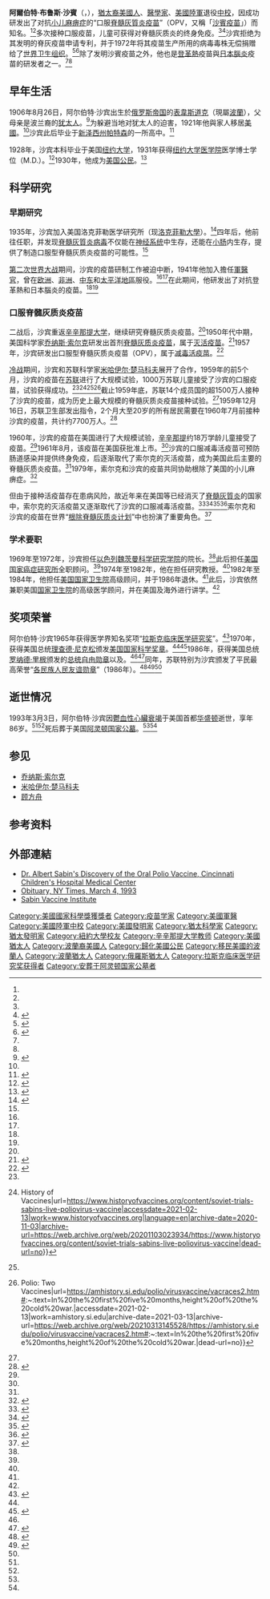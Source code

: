 {{noteTA
|G1=People
|G2=Country
|G3=USStates
}}
{{Infobox scientist
| name = 阿爾伯特·沙賓
| native_name = Albert Sabin
| native_name_lang = en
| image = Albert Sabin.jpg
| image_size = 200px
| caption =  
| birth_date = {{birth date|1906|8|26|mf=y}}
| birth_place = {{RUS-1883}}[[比亚韦斯托克|比亚韦斯托克]]<br>（今{{POL}}[[波德拉謝省|波德拉謝省]][[比亚韦斯托克|比亚韦斯托克]]）
| death_date = {{death date and age|1993|3|3|1906|8|26}}
| death_place = {{USA}}[[华盛顿哥伦比亚特区|华盛顿哥伦比亚特区]]
| nationality = {{USA}}
| field = [[病毒学|病毒学]]、[[流行病学|流行病学]]
| work_institution = [[辛辛那提大学|辛辛那提大学]]<br>[[洛克菲勒大学|洛克菲勒大学]]<br>[[魏茨曼科學研究學院|魏茨曼科學研究學院]]<br/>{{Link-en|南卡罗莱纳州医科大学|Medical University of South Carolina}}
| alma_mater = [[纽约大学|纽约大学]]
| known_for  = 口服[[脊髓灰质炎疫苗|脊髓灰质炎疫苗]]
| prizes = [[拉斯克临床医学研究奖|拉斯克临床医学研究奖]]（1965年）<br>[[美国国家科学奖章|美国国家科学奖章]]（1970年）<br>美国[[总统自由勋章|总统自由勋章]]（1986年）<br>[[苏联|苏联]][[各民族人民友谊勋章|各民族人民友谊勋章]]（1986年）
}}
'''阿爾伯特·布鲁斯·沙賓'''（{{lang-en|Albert Bruce Sabin}}，{{bd|1906年|8月26日|1993年|3月3日}}），[[猶太裔美國人|猶太裔美國人]]、[[醫學家|醫學家]]、[[美國陸軍|美國陸軍]]退役[[中校|中校]]，因成功研发出了对抗[[小儿麻痹症|小儿麻痹症]]的“口服[[脊髓灰質炎疫苗|脊髓灰質炎疫苗]]”（OPV，又稱「[[沙賓疫苗|沙賓疫苗]]」）而知名。<ref name=":0"/><ref name=":1"/>多次接种口服疫苗，儿童可获得对脊髓灰质炎的终身免疫。<ref name=":1"/><ref>{{Cite web|title=脊灰常见问题|url=https://www.who.int/topics/poliomyelitis/faq/zh/|accessdate=2021-02-13|publisher=世界卫生组织|language=zh|archive-date=2020-07-15|archive-url=https://web.archive.org/web/20200715071320/https://www.who.int/topics/poliomyelitis/faq/zh/|dead-url=no}}</ref>沙宾拒绝为其发明的脊灰疫苗申请专利，并于1972年将其疫苗生产所用的病毒毒株无偿捐赠给了[[世界卫生组织|世界卫生组织]]。<ref>{{Cite journal|title=History of polio vaccination|url=https://www.ncbi.nlm.nih.gov/pmc/articles/PMC3782271/|last=Baicus|first=Anda|date=2012-08-12|journal=World Journal of Virology|issue=4|doi=10.5501/wjv.v1.i4.108|volume=1|pages=108–114|issn=2220-3249|pmc=3782271|pmid=24175215|access-date=2021-02-16|archive-date=2021-05-02|archive-url=https://web.archive.org/web/20210502234152/https://www.ncbi.nlm.nih.gov/pmc/articles/PMC3782271/|dead-url=no}}</ref><ref>{{Cite web|title=A Cold War Vaccine: Albert Sabin, Russia & the oral polio vaccine|url=https://hekint.org/2020/05/11/a-cold-war-vaccine-albert-sabin-russia-and-the-oral-polio-vaccine/#:~:text=Strongly%20positive%20results%20on%20the,first%20country%20to%20eradicate%20polio.|accessdate=2021-02-16|work=hekint.org|archive-date=2021-01-31|archive-url=https://web.archive.org/web/20210131092446/https://hekint.org/2020/05/11/a-cold-war-vaccine-albert-sabin-russia-and-the-oral-polio-vaccine/#:~:text=Strongly%20positive%20results%20on%20the,first%20country%20to%20eradicate%20polio.|dead-url=no}}</ref>除了发明沙賓疫苗之外，他也是[[登革熱|登革熱]]疫苗與[[日本腦炎|日本腦炎]]疫苗的研发者之一。<ref name=":0"/><ref name=":1"/>

==早年生活==
1906年8月26日，阿尔伯特·沙宾出生於[[俄罗斯帝国|俄罗斯帝国]]的[[表韋斯道克|表韋斯道克]]（現屬[[波蘭|波蘭]]），父母亲是波兰裔的[[犹太人|犹太人]]。<ref name=":0">{{Cite web|title=The Legacy of Albert B. Sabin|url=https://www.sabin.org/legacy-albert-b-sabin|accessdate=2021-02-13|date=2012-10-01|work=Sabin|language=en|archive-date=2020-05-02|archive-url=https://web.archive.org/web/20200502022842/https://www.sabin.org/legacy-albert-b-sabin|dead-url=no}}</ref>为躲避当地对犹太人的迫害，1921年他與家人移居[[美國|美國]]。<ref name=":0"/>沙宾此后毕业于[[新泽西州|新泽西州]][[帕特森_(新泽西州)|帕特森]]的一所高中。<ref>{{Cite web|title=Jonas Salk and Albert Bruce Sabin|url=https://www.sciencehistory.org/historical-profile/jonas-salk-and-albert-bruce-sabin|accessdate=2021-02-13|date=2016-06-01|work=Science History Institute|language=en|archive-date=2018-02-23|archive-url=https://web.archive.org/web/20180223061248/https://www.sciencehistory.org/historical-profile/jonas-salk-and-albert-bruce-sabin|dead-url=no}}</ref>

1928年，沙宾本科毕业于美国[[纽约大学|纽约大学]]，1931年获得[[纽约大学医学院|纽约大学医学院]]医学博士学位（M.D.）。<ref name=":2">{{Cite web|title=Albert Sabin|url=http://nasonline.org/member-directory/deceased-members/50941.html|accessdate=2021-02-13|publisher=[[美国国家科学院|美国国家科学院]]|archive-date=2020-02-27|archive-url=https://web.archive.org/web/20200227181002/http://www.nasonline.org/member-directory/deceased-members/50941.html|dead-url=no}}</ref>1930年，他成为[[美国公民|美国公民]]。<ref name=":3">{{Cite journal|title=Albert Sabin—Conqueror of Poliomyelitis|url=https://www.ncbi.nlm.nih.gov/pmc/articles/PMC3127575/|last=Shampo|first=Marc A.|last2=Kyle|first2=Robert A.|year=2011|journal=Mayo Clinic Proceedings|issue=7|doi=10.4065/mcp.2011.0345|volume=86|pages=e44|issn=0025-6196|pmc=3127575|pmid=21719614|last3=Steensma|first3=David P.|access-date=2021-02-13|archive-date=2020-05-02|archive-url=https://web.archive.org/web/20200502022843/https://www.ncbi.nlm.nih.gov/pmc/articles/PMC3127575/|dead-url=no}}</ref>

== 科学研究 ==
=== 早期研究 ===
1935年，沙宾加入美国洛克菲勒医学研究所（现[[洛克菲勒大學|洛克菲勒大學]]）。<ref name=":1">{{Cite web|title=Albert B. Sabin (1906-1993)|url=https://www.nsf.gov/news/special_reports/medalofscience50/sabin.jsp|accessdate=2021-02-13|author=|date=|format=|publisher=[[美国国家科学基金会|美国国家科学基金会]]|language=|archive-date=2021-03-11|archive-url=https://web.archive.org/web/20210311054928/https://www.nsf.gov/news/special_reports/medalofscience50/sabin.jsp|dead-url=no}}</ref>四年后，他前往{{Link-en|美国辛辛那提儿童医院医学中心|Cincinnati Children's Hospital Medical Center}}任职，并发现[[脊髓灰質炎病毒|脊髓灰質炎病毒]]不仅能在[[神经系统|神经系统]]中生存，还能在[[小肠|小肠]]内生存，提供了制造口服型脊髓灰质炎疫苗的可能性。<ref name=":1"/>

[[第二次世界大战|第二次世界大战]]期间，沙宾的疫苗研制工作被迫中断，1941年他加入{{Link-en|美國陸軍醫務部隊|Medical Corps (United States Army)}}擔任[[軍醫官|軍醫官]]，曾在[[欧洲|欧洲]]、[[非洲|非洲]]、[[中东|中东]]和[[太平洋地區|太平洋地區]]服役。<ref name=":0"/><ref name=":2"/>在此期间，他研发出了对抗登革熱和日本腦炎的疫苗。<ref name=":0"/><ref name=":1"/>

=== 口服脊髓灰质炎疫苗 ===
二战后，沙宾重返[[辛辛那提大学|辛辛那提大学]]，继续研究脊髓灰质炎疫苗。<ref name=":0"/>1950年代中期，美国科学家[[乔纳斯·索尔克|乔纳斯·索尔克]]研发出首剂[[脊髓灰质炎疫苗|脊髓灰质炎疫苗]]，属于[[灭活疫苗|灭活疫苗]]。<ref>{{Cite web|title=About Jonas Salk|url=https://www.salk.edu/about/history-of-salk/jonas-salk/|accessdate=2021-02-13|work=Salk Institute for Biological Studies|language=en|archive-date=2022-02-12|archive-url=https://web.archive.org/web/20220212184835/https://www.salk.edu/about/history-of-salk/jonas-salk/|dead-url=no}}</ref>1957年，沙宾研发出口服型脊髓灰质炎疫苗（OPV），属于[[减毒活疫苗|减毒活疫苗]]。<ref>{{Cite web|title=Pioneers in Public Health|url=https://archives.med.nyu.edu/exhibits/372?height=70%25&width=70%25&page=10|accessdate=2021-02-13|publisher=纽约大学|language=en|archive-date=2020-09-29|archive-url=https://web.archive.org/web/20200929143633/https://archives.med.nyu.edu/exhibits/372?height=70%&width=70%&page=10|dead-url=no}}</ref> 

[[冷战|冷战]]期间，沙宾和苏联科学家[[米哈伊尔·楚马科夫|米哈伊尔·楚马科夫]]展开了合作，1959年的前5个月，沙宾的疫苗在[[苏联|苏联]]进行了大规模试验，1000万苏联儿童接受了沙宾的口服疫苗，试验获得成功。<ref name=":3"/><ref>{{Cite web|title=Soviet Trials of Sabin's Live Poliovirus Vaccine {{!}} History of Vaccines|url=https://www.historyofvaccines.org/content/soviet-trials-sabins-live-poliovirus-vaccine|accessdate=2021-02-13|work=www.historyofvaccines.org|language=en|archive-date=2020-11-03|archive-url=https://web.archive.org/web/20201103023934/https://www.historyofvaccines.org/content/soviet-trials-sabins-live-poliovirus-vaccine|dead-url=no}}</ref><ref name=":4"/><ref>{{Cite web|title=NMAH {{!}} Polio: Two Vaccines|url=https://amhistory.si.edu/polio/virusvaccine/vacraces2.htm#:~:text=In%20the%20first%20five%20months,height%20of%20the%20cold%20war.|accessdate=2021-02-13|work=amhistory.si.edu|archive-date=2021-03-13|archive-url=https://web.archive.org/web/20210313145528/https://amhistory.si.edu/polio/virusvaccine/vacraces2.htm#:~:text=In%20the%20first%20five%20months,height%20of%20the%20cold%20war.|dead-url=no}}</ref>截止1959年底，苏联14个成员国的超1500万人接种了沙宾的疫苗，成为历史上最大规模的脊髓灰质炎疫苗接种试验。<ref name=":4"/>1959年12月16日，苏联卫生部发出指令，2个月大至20岁的所有居民需要在1960年7月前接种沙宾的疫苗，共计约7700万人。<ref name=":4">{{Cite book|chapter=Sabin Saves the Day|url=https://www.ncbi.nlm.nih.gov/books/NBK565345/|publisher=Cambridge University Press|year=2018|language=en|first=Dóra|last=Vargha|title=Polio Across the Iron Curtain: Hungary's Cold War with an Epidemic|access-date=2021-02-13|archive-date=2021-09-21|archive-url=https://web.archive.org/web/20210921111924/https://www.ncbi.nlm.nih.gov/books/NBK565345/|dead-url=no}}</ref>

1960年，沙宾的疫苗在美国进行了大规模试验，[[辛辛那提|辛辛那提]]约18万学龄儿童接受了疫苗。<ref name=":1"/>1961年8月，该疫苗在美国获批准上市。<ref name=":3"/>沙宾的口服减毒活疫苗可预防肠道感染并提供终身免疫，后逐渐取代了索尔克的灭活疫苗，成为美国此后主要的脊髓灰质炎疫苗。<ref name=":1"/>1979年，索尔克和沙宾的疫苗共同协助根除了美国的小儿麻痹症。<ref>{{Cite web|title=Polio Elimination in the U.S.|url=https://www.cdc.gov/polio/what-is-polio/polio-us.html|accessdate=2021-02-13|date=2019-10-25|publisher=[[美国疾控中心|美国疾控中心]]|language=en-us|archive-date=2022-02-12|archive-url=https://web.archive.org/web/20220212183626/https://www.cdc.gov/polio/what-is-polio/polio-us.html|dead-url=no}}</ref>

但由于接种活疫苗存在患病风险，故近年来在美国等已经消灭了[[脊髓灰質炎|脊髓灰質炎]]的国家中，索尔克的灭活疫苗又逐渐取代了沙宾的口服减毒活疫苗。<ref>{{Cite web|title=Jonas Salk|url=https://lemelson-teams.mit.edu/resources/jonas-salk|accessdate=2021-02-13|publisher=麻省理工学院}}</ref><ref>{{Cite web|title=How the Polio Vaccine Virus Occasionally Becomes Dangerous|url=https://labblog.uofmhealth.org/lab-report/how-polio-vaccine-virus-occasionally-becomes-dangerous|accessdate=2021-02-13|work=University of Michigan|language=en|archive-date=2021-05-07|archive-url=https://web.archive.org/web/20210507210737/https://labblog.uofmhealth.org/lab-report/how-polio-vaccine-virus-occasionally-becomes-dangerous|dead-url=no}}</ref><ref>{{Cite web|title=Poliomyelitis|url=https://www.who.int/teams/health-product-and-policy-standards/standards-and-specifications/vaccines-quality/poliomyelitis|accessdate=2021-02-13|publisher=[[世界卫生组织|世界卫生组织]]|language=en|archive-date=2021-05-06|archive-url=https://web.archive.org/web/20210506111950/https://www.who.int/teams/health-product-and-policy-standards/standards-and-specifications/vaccines-quality/poliomyelitis|dead-url=no}}</ref><ref>{{Cite web|title=Ask the Experts: Polio Vaccines|url=https://www.immunize.org/askexperts/experts_pol.asp|accessdate=2021-02-13|work=www.immunize.org|archive-date=2021-01-28|archive-url=https://web.archive.org/web/20210128221515/https://www.immunize.org/askexperts/experts_pol.asp|dead-url=no}}</ref>索尔克和沙宾的疫苗在世界“[[根除脊髓灰质炎计划|根除脊髓灰质炎计划]]”中也扮演了重要角色。<ref>{{Cite web|title=Why do we still use Sabin poliovirus vaccine?|url=https://www.virology.ws/2015/09/10/why-do-we-still-use-sabin-poliovirus-vaccine/|accessdate=2021-02-13|work=www.virology.ws|archive-date=2021-05-07|archive-url=https://web.archive.org/web/20210507123719/https://www.virology.ws/2015/09/10/why-do-we-still-use-sabin-poliovirus-vaccine/|dead-url=no}}</ref>

=== 学术要职 ===
1969年至1972年，沙宾担任[[以色列|以色列]][[魏茨曼科學研究學院|魏茨曼科学研究学院]]的院长。<ref name=":2"/>此后担任[[美国国家癌症研究所|美国国家癌症研究所]]全职顾问。<ref name=":0"/>1974年至1982年，他在{{Link-en|南卡罗莱纳州医科大学|Medical University of South Carolina}}担任研究教授。<ref name=":0"/>1982年至1984年，他担任[[國家衛生院_(美國)|美国国家卫生院]]高级顾问，并于1986年退休。<ref name=":0"/>此后，沙宾依然兼职美国[[國家衛生院_(美國)|国家卫生院]]的高级医学顾问，并在美国及海外进行讲学。<ref name=":0" />

== 奖项荣誉 ==
阿尔伯特·沙宾1965年获得医学界知名奖项“[[拉斯克临床医学研究奖|拉斯克临床医学研究奖]]”。<ref>{{Cite web|title=Sabin oral polio vaccine|url=http://www.laskerfoundation.org/awards/show/sabin-oral-polio-vaccine/|accessdate=2021-02-15|author=|date=|last=|first=|format=|work=|publisher=The Lasker Foundation|language=en|archive-date=2021-01-26|archive-url=https://web.archive.org/web/20210126235657/http://www.laskerfoundation.org/awards/show/sabin-oral-polio-vaccine/|dead-url=no}}</ref>1970年，获得美国总统[[理查德·尼克松|理查德·尼克松]]颁发[[美国国家科学奖章|美国国家科学奖章]]。<ref name=":1" /><ref name=":6">{{Cite web|title=The Albert B. Sabin Digitization Project: Awards and Honors|url=https://libapps.libraries.uc.edu/liblog/2011/06/the-sabin-digitization-project-awards-and-honors/|accessdate=2021-02-15|author=|date=2011-06-22|last=Norris|first=Melissa Cox|format=|publisher=辛辛那提大学|language=en-US}}</ref>1986年，获得美国总统[[罗纳德·里根|罗纳德·里根]]颁发的[[总统自由勋章|总统自由勋章]]以及{{Link-en|自由奖章|Medal of Liberty}}。<ref name=":6" /><ref name=":7">{{Cite web|title=Finding aid for the Albert B. Sabin Papers (Addendum)|url=http://ead.ohiolink.edu/xtf-ead/view?docId=ead/OhCiUWC0031.xml;chunk.id=bioghist_1;brand=default|accessdate=2021-02-15|work=ead.ohiolink.edu}}</ref>同年，苏联特别为沙宾颁发了平民最高荣誉“[[各民族人民友谊勋章|各民族人民友谊勋章]]”（1986年）。<ref>{{Cite journal|title=Jonas Salk (1914–1995): A vaccine against polio|url=https://www.ncbi.nlm.nih.gov/pmc/articles/PMC6351694/|last=Tan|first=Siang Yong|last2=Ponstein|first2=Nate|date=2019-1|journal=Singapore Medical Journal|issue=1|doi=10.11622/smedj.2019002|volume=60|pages=9–10|issn=0037-5675|pmc=6351694|pmid=30840995|access-date=2021-02-13|archive-date=2021-03-14|archive-url=https://web.archive.org/web/20210314094445/https://www.ncbi.nlm.nih.gov/pmc/articles/PMC6351694/|dead-url=no}}</ref><ref name=":5">{{Cite web|title=Albert Bruce Sabin, United States Army Physician|url=http://www.arlingtoncemetery.net/absabin.htm|accessdate=2021-02-13|work=www.arlingtoncemetery.net|archive-date=2021-03-04|archive-url=https://web.archive.org/web/20210304055827/http://www.arlingtoncemetery.net/absabin.htm|dead-url=no}}</ref><ref name=":7" />

== 逝世情况 ==
1993年3月3日，阿尔伯特·沙宾因[[鬱血性心臟衰竭|鬱血性心臟衰竭]]于美国首都[[华盛顿哥伦比亚特区|华盛顿]]逝世，享年86岁。<ref name=":0"/><ref name=":1"/>死后葬于美国[[阿灵顿国家公墓|阿灵顿国家公墓]]。<ref name=":0"/><ref name=":5"/>

== 参见 ==
* [[乔纳斯·索尔克|乔纳斯·索尔克]]
* [[米哈伊尔·楚马科夫|米哈伊尔·楚马科夫]]
* [[顾方舟|顾方舟]]

== 参考资料 ==
{{reflist|30em}}

== 外部連結 ==
{{Commonscat|Albert Sabin}}
* [http://www.cincinnatichildrens.org/about/history/sabin.htm Dr. Albert Sabin's Discovery of the Oral Polio Vaccine, Cincinnati Children's Hospital Medical Center] {{Wayback|url=http://www.cincinnatichildrens.org/about/history/sabin.htm |date=20110928044623 }}
* [http://www.nytimes.com/learning/general/onthisday/bday/0826.html Obituary, NY Times, March 4, 1993] {{Wayback|url=http://www.nytimes.com/learning/general/onthisday/bday/0826.html |date=20180115220230 }}
* [http://www.sabin.org Sabin Vaccine Institute] {{Wayback|url=http://www.sabin.org/ |date=20110831142725 }}

{{Winners of the National Medal of Science|biological}}
{{拉斯克-德贝基临床医学研究奖获得者}}
{{Authority control}}

{{DEFAULTSORT:Sabin, Albert}}
[[Category:美國國家科學獎獲獎者|Category:美國國家科學獎獲獎者]]
[[Category:疫苗学家|Category:疫苗学家]]
[[Category:美國軍醫|Category:美國軍醫]]
[[Category:美國陸軍中校|Category:美國陸軍中校]]
[[Category:美國發明家|Category:美國發明家]]
[[Category:猶太科學家|Category:猶太科學家]]
[[Category:猶太發明家|Category:猶太發明家]]
[[Category:紐約大學校友|Category:紐約大學校友]]
[[Category:辛辛那提大学教师|Category:辛辛那提大学教师]]
[[Category:美國猶太人|Category:美國猶太人]]
[[Category:波蘭裔美國人|Category:波蘭裔美國人]]
[[Category:歸化美國公民|Category:歸化美國公民]]
[[Category:移民美國的波蘭人|Category:移民美國的波蘭人]]
[[Category:波蘭猶太人|Category:波蘭猶太人]]
[[Category:俄羅斯猶太人|Category:俄羅斯猶太人]]
[[Category:拉斯克临床医学研究奖获得者|Category:拉斯克临床医学研究奖获得者]]
[[Category:安葬于阿灵顿国家公墓者|Category:安葬于阿灵顿国家公墓者]]